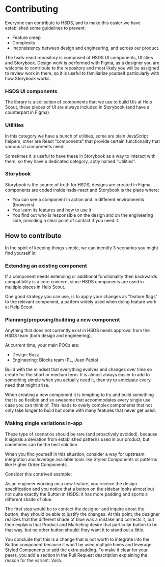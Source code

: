 
<Meta title="🏠 Welcome/2. Contributing" />

# Contributing

Everyone can contribute to HSDS, and to make this easier we have established some guidelines to prevent:

- Feature creep
- Complexity
- Inconsistency between design and engineering, and across our product.

The hsds-react repository is composed of HSDS UI components, Utilities and Storybook.
Design work is performed with Figma, as a designer you are welcome to contribute to the repository and most likely you will be assigned to review work in there, so it is useful to familiarize yourself particularly with how Storybook works.

### HSDS UI components

The library is a collection of components that we use to build UIs at Help Scout, these pieces of UI are always included in Storybook (and have a counterpart in Figma)

### Utilities

In this category we have a bunch of utilities, some are plain JavaScript helpers, other are React “components” that provide certain functionality that various UI components need.

Sometimes it is useful to have these in Storybook as a way to interact with them, so they have a dedicated category, aptly named "Utilities".

### Storybook

Storybook is the source of truth for HSDS, designs are created in Figma, components are coded inside hsds-react and Storybook is the place where:

- You can see a component in action and in different environments (browsers)
- You learn its features and how to use it
- You find out who is responsible on the design and on the engineering side, providing a clear point of contact if you need it.

## How to contribute

In the spirit of keeping things simple, we can identify 3 scenarios you might find yourself in:

### Extending an existing component

If a component needs extending or additional functionality then backwards compatibility is a core concern, since HSDS components are used in multiple places in Help Scout.

One good strategy you can use, is to apply your changes as "feature flags" to the relevant component, a pattern widely used when doing feature work at Help Scout.

### Planning/proposing/building a new component

Anything that does not currently exist in HSDS needs approval from the HSDS team (both design and engineering).

At current time, your main POCs are:

- Design: Buzz
- Engineering: Blocks team (PL, Juan Pablo)

Build with the mindset that everything evolves and changes over time so create for the short or medium term. It is almost always easier to add to something simple when you actually need it, than try to anticipate every need that might arise.

When creating a new component it is tempting to try and build something that is so flexible and so awesome that accommodates every single use case you can think of. This leads to overly complex components that not only take longer to build but come with many features that never get used.

### Making single variations in-app

These type of scenarios should be rare (and proactively avoided), because it signals a deviation from established patterns used in our product, but sometimes can be the best solution.

When you find yourself in this situation, consider a way for upstream integration and leverage available tools like Styled Components or patterns like Higher Order Components.

Consider this contrived example:

As an engineer working on a new feature, you receive the design specification and you notice that a button on the sidebar looks almost but not quite exactly the Button in HSDS: it has more padding and sports a different shade of blue.

The first step would be to contact the designer and inquire about the button, they should be able to justify the changes. At this point, the designer realizes that the different shade of blue was a mistake and corrects it, but then explains that Product and Marketing desire that particular button to be that way, but no other button should: they want it to stand out a little.

You conclude that this is a change that is not worth to integrate into the Button component because it won’t be used multiple times and leverage Styled Components to add the extra padding. To make it clear for your peers, you add a section in the Pull Request description explaining the reason for the variant. Voilá.
